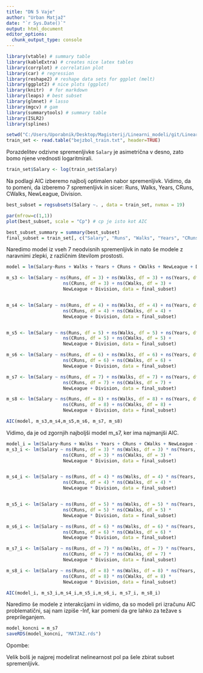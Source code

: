 ```yaml
---
title: "DN 5 Vaje"
author: "Urban Matjaž"
date: "`r Sys.Date()`"
output: html_document
editor_options: 
  chunk_output_type: console
---
```


```r
library(vtable) # summary table
library(kableExtra) # creates nice latex tables
library(corrplot) # correlation plot
library(car) # regression
library(reshape2) # reshape data sets for ggplot (melt)
library(ggplot2) # nice plots (ggplot)
library(knitr)  # for markdown 
library(leaps) # best subset
library(glmnet) # lasso
library(mgcv) # gam
library(summarytools) # summary table
library(ISLR2)
library(splines)
```

```r
setwd("C:/Users/Uporabnik/Desktop/Magisterij/Linearni_modeli/git/LinearniModeli/2024_25")
train_set <- read.table("bejzbol_train.txt", header=TRUE)
```

Porazdelitev odzivne spremenljivke `Salary` je asimetrična v desno, zato bomo njene vrednosti logaritmirali.
```r
train_set$Salary <- log(train_set$Salary)
```

Na podlagi AIC izberemo najbolj optimalen nabor spremenljivk. Vidimo, da to pomeni, da izberemo 7 spremenljivk in sicer:
Runs, Walks, Years, CRuns, CWalks, NewLeague, Division.

```r
best_subset = regsubsets(Salary ~. , data = train_set, nvmax = 19) 

par(mfrow=c(1,1))
plot(best_subset, scale = "Cp") # cp je isto kot AIC

best_subset_summary = summary(best_subset)
final_subset = train_set[, c("Salary", "Runs", "Walks", "Years", "CRuns", "CWalks", "NewLeague", "Division")]
```

Naredimo model iz vseh 7 neodvisnih spremenljivk in nato še modele z naravnimi zlepki, z različnim številom prostosti.

```r
model = lm(Salary~Runs + Walks + Years + CRuns + CWalks + NewLeague + Division, final_subset)

m_s3 <- lm(Salary ~ ns(Runs, df = 3) + ns(Walks, df = 3) + ns(Years, df = 3) + 
                     ns(CRuns, df = 3) + ns(CWalks, df = 3) + 
                     NewLeague + Division, data = final_subset)


m_s4 <- lm(Salary ~ ns(Runs, df = 4) + ns(Walks, df = 4) + ns(Years, df = 4) + 
                     ns(CRuns, df = 4) + ns(CWalks, df = 4) + 
                     NewLeague + Division, data = final_subset)


m_s5 <- lm(Salary ~ ns(Runs, df = 5) + ns(Walks, df = 5) + ns(Years, df = 5) + 
                     ns(CRuns, df = 5) + ns(CWalks, df = 5) + 
                     NewLeague + Division, data = final_subset)

m_s6 <- lm(Salary ~ ns(Runs, df = 6) + ns(Walks, df = 6) + ns(Years, df = 6) + 
                     ns(CRuns, df = 6) + ns(CWalks, df = 6) + 
                     NewLeague + Division, data = final_subset)

m_s7 <- lm(Salary ~ ns(Runs, df = 7) + ns(Walks, df = 7) + ns(Years, df = 7) + 
                     ns(CRuns, df = 7) + ns(CWalks, df = 7) + 
                     NewLeague + Division, data = final_subset)

m_s8 <- lm(Salary ~ ns(Runs, df = 8) + ns(Walks, df = 8) + ns(Years, df = 8) + 
                     ns(CRuns, df = 8) + ns(CWalks, df = 8) + 
                     NewLeague + Division, data = final_subset)

AIC(model, m_s3,m_s4,m_s5,m_s6, m_s7, m_s8)

```

Vidimo, da je od zgornjih najboljši model m_s7, ker ima najmanjši AIC.

```r
model_i = lm(Salary~Runs + Walks + Years + CRuns + CWalks + NewLeague + Division, final_subset)
m_s3_i <- lm(Salary ~ ns(Runs, df = 3) * ns(Walks, df = 3) * ns(Years, df = 3) * 
                     ns(CRuns, df = 3) * ns(CWalks, df = 3) * 
                     NewLeague * Division, data = final_subset)


m_s4_i <- lm(Salary ~ ns(Runs, df = 4) * ns(Walks, df = 4) * ns(Years, df = 4) * 
                     ns(CRuns, df = 4) * ns(CWalks, df = 4) * 
                     NewLeague * Division, data = final_subset)


m_s5_i <- lm(Salary ~ ns(Runs, df = 5) * ns(Walks, df = 5) * ns(Years, df = 5) * 
                     ns(CRuns, df = 5) * ns(CWalks, df = 5) * 
                     NewLeague * Division, data = final_subset)

m_s6_i <- lm(Salary ~ ns(Runs, df = 6) * ns(Walks, df = 6) * ns(Years, df = 6) * 
                     ns(CRuns, df = 6) * ns(CWalks, df = 6) * 
                     NewLeague * Division, data = final_subset)

m_s7_i <- lm(Salary ~ ns(Runs, df = 7) * ns(Walks, df = 7) * ns(Years, df = 7) * 
                     ns(CRuns, df = 7) * ns(CWalks, df = 7) * 
                     NewLeague * Division, data = final_subset)

m_s8_i <- lm(Salary ~ ns(Runs, df = 8) * ns(Walks, df = 8) * ns(Years, df = 8) * 
                     ns(CRuns, df = 8) * ns(CWalks, df = 8) * 
                     NewLeague * Division, data = final_subset)

AIC(model_i, m_s3_i,m_s4_i,m_s5_i,m_s6_i, m_s7_i, m_s8_i)
```

Naredimo še modele z interakcijami in vidimo, da so modeli pri izračunu AIC problematični, saj nam izpiše -Inf, kar pomeni da gre lahko za težave s preprileganjem.

```r
model_koncni = m_s7
saveRDS(model_koncni, "MATJAZ.rds")
```


Opombe:

Velik bolš je najprej modelirat nelinearnost pol pa šele zbirat subset spremenljivk.

